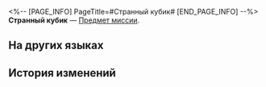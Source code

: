 <%-- [PAGE_INFO]
PageTitle=#Странный кубик#
[END_PAGE_INFO] --%>
{{Предмет Инфобокс
|id          = 140432
|Изображение = Предмет Странный кубик.png
|Тип         = Предмет миссии
|Инвентарь   = Миссии
|Редкость    = 3
|Эффект      = 
|Описание    = Коробка с причудливыми кубиками. Её можно вернуть управляющему ходиками Мира грёз.<br />От кубиков, способных вывести ходики из строя, исходит зловещая аура.
}}
'''Странный кубик''' — [[Предмет миссии]].

==На других языках==
{{На других языках
|en   = Eerie Building Block
|zhs  = 怪梦积木
|zht  = 怪夢積木
|ja   = 怪しげな夢の積み木
|ko   = 이상한 꿈 블록
|es   = Bloques de construcción espeluznantes
|fr   = Mystérieux blocs de construction
|ru   = Странный кубик
|th   = บล็อกตัวต่อฝันประหลาด
|vi   = Khối Gỗ Ác Mộng
|de   = Unheimliche Bausteine
|id   = Balok Bangunan Mimpi Aneh
|pt   = Bloco de Construção Misterioso
}}

==История изменений==
{{История изменений|3.5}}